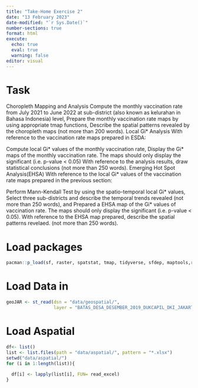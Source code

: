 ```yaml
---
title: "Take-Home Exercise 2"
date: "13 February 2023"
date-modified: "`r Sys.Date()`"
number-sections: true
format: html
execute: 
  echo: true
  eval: true
  warning: false
editor: visual
---
```


# Task

Choropleth Mapping and Analysis Compute the monthly vaccination rate from July 2021 to June 2022 at sub-district (also known as kelurahan in Bahasa Indonesia) level, Prepare the monthly vaccination rate maps by using appropriate tmap functions, Describe the spatial patterns revealed by the choropleth maps (not more than 200 words). Local Gi\* Analysis With reference to the vaccination rate maps prepared in ESDA:

Compute local Gi\* values of the monthly vaccination rate, Display the Gi\* maps of the monthly vaccination rate. The maps should only display the significant (i.e. p-value \< 0.05) With reference to the analysis results, draw statistical conclusions (not more than 250 words). Emerging Hot Spot Analysis(EHSA) With reference to the local Gi\* values of the vaccination rate maps prepared in the previous section:

Perform Mann-Kendall Test by using the spatio-temporal local Gi\* values, Select three sub-districts and describe the temporal trends revealed (not more than 250 words), and Prepared a EHSA map of the Gi\* values of vaccination rate. The maps should only display the significant (i.e. p-value \< 0.05). With reference to the EHSA map prepared, describe the spatial patterns revelaed. (not more than 250 words).

# Load packages

```r
pacman::p_load(sf, raster, spatstat, tmap, tidyverse, sfdep, maptools,readxl)
```

# Load Data in

```r
geoJAR <- st_read(dsn = "data/geospatial/",
                  layer = "BATAS_DESA_DESEMBER_2019_DUKCAPIL_DKI_JAKARTA")                                        
```

# Load Aspatial

```r
df<- list()
list <- list.files(path = "data/aspatial/", pattern = "*.xlsx")
setwd("data/aspatial/")
for (i in 1:length(list)){
  
  df[i] <- lapply(list[i], FUN= read_excel)
}
```

```r

```
